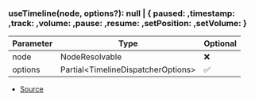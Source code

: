 ### useTimeline(node, options?): null \| \{ paused: ,timestamp: ,track: ,volume: ,pause: ,resume: ,setPosition: ,setVolume:  }
| Parameter | Type | Optional |
| ----------- | ----------- | ----------- |
| node | NodeResolvable | ❌ |
| options | Partial\<TimelineDispatcherOptions> | ✅ |


- [Source](https://github.com/Androz2091/discord-player/blob/97a849a/packages/discord-player/src/hooks/useTimeline.ts#L8)